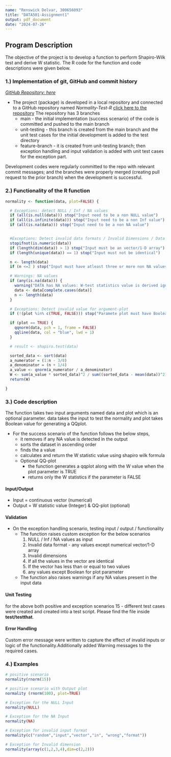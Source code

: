 ```yaml
---
name: "Renswick Delvar, 300656093"
title: "DATA501-Assignment1"
output: pdf_document
date: "2024-07-26"
---
```


## Program Description
The objective of the project is to develop a function to perform Shapiro-Wilk test and derive W statistic. The R code for the function and code descriptions were given below.

### 1.) Implementation of git, GitHub and commit history 
*[GitHub Repository: here](https://github.com/renswickd/Normality-Test-R#:~:text=Settings-,Normality%2DTest%2DR,-Public)*


* The project (package) is developed in a local repository and connected to a GitHub repository named *Normality-Test-R* [click here to the repository](https://github.com/renswickd/Normality-Test-R#:~:text=Settings-,Normality%2DTest%2DR,-Public) The repository has 3 branches
  + main - the initial implementation (success scenario) of the code is committed and pushed to the main branch
  + unit-testing - this branch is created from the main branch and the unit test cases for the initial development is added to the test directory
  + feature-branch - it is created from unit-testing branch; then exception handling and input validation is added with unit test cases for the exception part.
  
Development codes were regularly committed to the repo with relevant commit messages; and the branches were properly merged (creating pull request to the prior branch) when the development is successful.

### 2.) Functionality of the R function
```r
normality <- function(data, plot=FALSE) {

  # Exceptions: detect NULL / Inf / NA values
  if (all(is.null(data))) stop("Input need to be a non NULL value")
  if (all(is.infinite(data))) stop("Input need to be a non Inf value")
  if (all(is.na(data))) stop("Input need to be a non NA value")


  #Exceptions: Detect invalid data formats / Invalid Dimensions / Data catch
  stopifnot(is.numeric(data))
  if (length(dim(data)) > 1) stop("Input must be an vector/1-D array")
  if (length(unique(data)) == 1) stop("Input must not be identical")

  n <- length(data)
  if (n <=2 ) stop("Input must have atleast three or more non NA values")

  # Warnings: NA values
  if (any(is.na(data))) {
    warning("DATA has NA values: W-test statistics value is derived ignoring NAs")
    data <- data[complete.cases(data)]
    n <- length(data)
  }

  # Exceptions: Detect invalid value for argument-plot
  if (!(plot %in% c(TRUE, FALSE))) stop("Paramete plot must have Boolean values")

  if (plot == TRUE) {
    qqnorm(data, pch = 1, frame = FALSE)
    qqline(data, col = "blue", lwd = 1)
  }

  # result <- shapiro.test(data)

  sorted_data <- sort(data)
  a_numerator = (1:n - 3/8)
  a_denominator = (n + 1/4)
  a_value <- qnorm(a_numerator / a_denominator)
  W <- sum(a_value * sorted_data)^2 / sum((sorted_data - mean(data))^2)
  return(W)

}
```

### 3.) Code description
The function takes two input arguments named data and plot which is an optional parameter. data takes the input to test the normality and plot takes Boolean value for generating a QQplot.

* For the success scenario of the function follows the below steps, 
    + it removes if any NA value is detected in the output
    + sorts the dataset in ascending order
    + finds the a value
    + calculates and return the W statistic value using shapiro wilk formula
    + Optional QQ-plot
      + the function generates a qqplot along with the W value when the plot parameter is TRUE
      + returns only the W statistics if the parameter is FALSE

#### Input/Output
* Input = continuous vector (numerical)
* Output = W statistic value (Integer) & QQ-plot (optional)

#### Validation
* On the exception handling scenario, testing input / output / functionality
    + The function raises custom exception for the below scenarios
        1. NULL / Inf / NA values as input
        2. Invalid data format - any values except numerical vector/1-D array
        3. Invalid dimensions
        4. If all the values in the vector are identical
        5. If the vector has less than or equal to two values
        6. any values except Boolean for plot parameter
    + The function also raises warnings if any NA values present in the input data
    
#### Unit Testing

for the above both positive and exception scenarios 15 - different test cases were created and created into a test script. Please find the file inside **test/testthat**.

#### Error Handling
Custom error message were written to capture the effect of invalid inputs or logic of the functionality.Additionally added Warning messages to the required cases. 

### 4.) Examples

```r
# positive scenario
normality(rnorm(15))
```

```r
# positive scenario with Output plot
normality (rnorm(100), plot=TRUE)
```

```r
# Exception for the NULL Input
normality(NULL)
```
```r
# Exception for the NA Input
normality(NA)
```

```r
# Exception for invalid input format
normality(c("random","input","vector","in", "wrong","format"))
```

```r
# Exception for Invalid dimension
normality(array(c(1,2,3,4),dim=c(2,2)))
```
